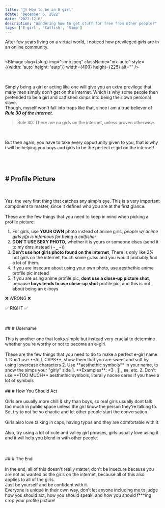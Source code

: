 ```yaml
---
title: '🧔‍♀️ How to be an E-girl'
ddate: 'December 6, 2022'
date: '2022-12-6'
description: "Wondering how to get stuff for free from other people?"
tags: ['E-girl', 'Catfish', 'Simp']
---
```


After few years living on a virtual world, i noticed how previleged girls are in an online community.
<br/>
<br/>



<BImage slug={slug} img="simp.jpeg" className="mx-auto" style={{width: 'auto',height: 'auto'}} width={400} height={225} alt="" />

<br/>
<br/>
Simply being a girl or acting like one will give you an extra previlege that many men simply don't get on the internet.
Which is why some people then pretended to be a girl and catfished <i>simps</i> into being their own personal slave.
<br/>
Though, myself won't fall into traps like that, since i am a true believer of <b><i>Rule 30 of the internet</i></b>.
<br/>

<blockquote className="normalBQ">Rule 30: There are no girls on the internet, unless proven otherwise.</blockquote>

<br></br>
But then again, you have to take every opportunity given to you, that is why i will be helping you boys and girls to
be the perfect e-girl on the internet!
<br></br>
<br></br>
## <span className="font-bold segment"># Profile Picture</span>
<br></br>
Yes, the very first thing that catches any simp's eye. This is a very important component to master, since it defines who you are at the first glance.
<br></br>
These are the few things that you need to keep in mind when picking a profile picture:
1. For girls, use **YOUR OWN** photo instead of anime girls, _people w/ anime girls pfp is infamous for being a catfisher_
2. **DON'T USE SEXY PHOTO**, whether it is yours or someone elses <span className="italic whisper">(send it to my dms instead (¬‿¬))</span>
3. **Don't use hot girls photo found on the internet**, There is only like 2% hot girls on the internet, touch some grass and you would probably find a lot of them.
4. If you are insecure about using your own photo, use aesthethic anime profile pic instead
5. If you are using anime profile pic, **dont use a close-up picture shot**, because **boys tends to use close-up shot** profile pic, and this is not about being an e-boys
<div>
    <div style={{
          display: "flex",
          justifyContent: "center",
          columnGap: "2rem", 
          paddingTop: "1.75rem",
          paddingBottom: "1.75rem",
        }}>
        <div>
            <div className="rounded-full" style={{
                width: '140px',
                height: '140px',
                overflow: "hidden",
                marginBottom: "15px"
                }}>
                <BImage style={{
                    minWidth: "calc(100% + 60px)",
                    marginLeft: "-30px",
                    marginTop: "-20px"
                }} img='pp.jpeg' slug={slug} width={140} height={140} alt=''/>
            </div>
            <p className="text-base md:text-lg" style={{
                textAlignVertical: "center",
                textAlign: "center",
                fontWeight: "700",
            }}>❌ WRONG ❌</p> 
        </div>
        <div style={{
            width: '140px',
            height: '140px',
        }}>
            <BImage style={{
                marginBottom: "15px"
            }} className="rounded-full object-cover w-full" img="pp.jpeg" slug={slug} width={140} height={140} alt='' />
            <p className="text-base md:text-lg" style={{
                textAlignVertical: "center",
                textAlign: "center",
                fontWeight: "700"
            }}>✅ RIGHT ✅</p>
        </div>    
    </div>
</div>
<br></br>
## <span className="font-bold segment"># Username</span>
<br></br>
This is another one that looks simple but instead very crucial to determine whether you're worthy or not to become an e-girl.
<br></br>
These are the few things that you need to do to make a perfect e-girl name:
1. Don't use **ALL CAPS**, show them that you are sweet and soft by using lowercase characters
2. Use **aesthethic symbols** in your name, to show the simps your "girly" side
    1. **Examples**: &lt;3 , 🌸 , ʚɞ, etc.
    2. Don't use **TOO MUCH** aesthethic symbols, literally noone cares if you have a lot of symbols
<br></br>
## <span className="font-bold segment"># How You Should Act</span>
<br></br>
Girls are usually more chill & shy than boys, so real girls usually dont talk too much in public space unless the girl know the person they're talking to. So, try to not be so chaotic and let other people start the conversation
<br></br>
Girls also love talking in caps, having typos and they are comfortable with it.
<br></br>
Also, try using a lot of cute and valley girl phrases, girls usually love using it and it will help you blend in with other people.
<br></br>
<br></br>
## <span className="font-bold segment"># The End</span>
<br></br>
In the end, all of this doesn't really matter, don't be insecure because you are not as wanted as the girls on the internet, because all of this also applies to all of the girls.
<br/>
Just be yourself and be confident with it. 
<br/>
Everyone is unique in their own way, don't let anyone including me to judge how you should act, how you should speak, and how you should f***ing crop your profile picture!
<br/>
<br/>
<br/>
<br/>